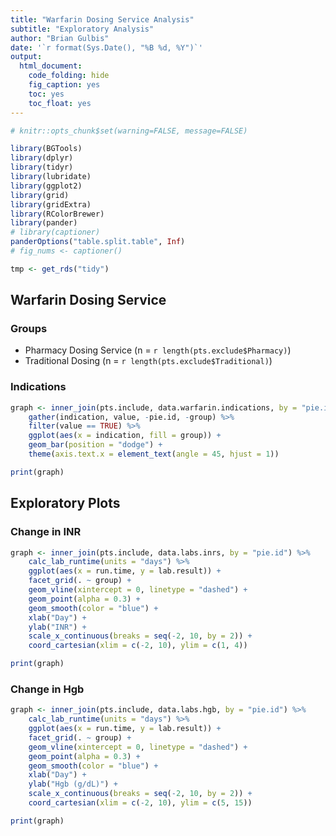 ```yaml
---
title: "Warfarin Dosing Service Analysis"
subtitle: "Exploratory Analysis"
author: "Brian Gulbis"
date: '`r format(Sys.Date(), "%B %d, %Y")`'
output: 
  html_document: 
    code_folding: hide
    fig_caption: yes
    toc: yes
    toc_float: yes
---
```


```r
# knitr::opts_chunk$set(warning=FALSE, message=FALSE)
```

```r
library(BGTools)
library(dplyr)
library(tidyr)
library(lubridate)
library(ggplot2)
library(grid)
library(gridExtra)
library(RColorBrewer)
library(pander)
# library(captioner)
panderOptions("table.split.table", Inf)
# fig_nums <- captioner()
```

```r
tmp <- get_rds("tidy")
```

## Warfarin Dosing Service

### Groups

* Pharmacy Dosing Service (n = `r length(pts.exclude$Pharmacy)`)
* Traditional Dosing (n = `r length(pts.exclude$Traditional)`)

### Indications

```r
graph <- inner_join(pts.include, data.warfarin.indications, by = "pie.id") %>%
    gather(indication, value, -pie.id, -group) %>%
    filter(value == TRUE) %>%
    ggplot(aes(x = indication, fill = group)) +
    geom_bar(position = "dodge") + 
    theme(axis.text.x = element_text(angle = 45, hjust = 1))

print(graph)
```

## Exploratory Plots

### Change in INR
```r
graph <- inner_join(pts.include, data.labs.inrs, by = "pie.id") %>%
    calc_lab_runtime(units = "days") %>%
    ggplot(aes(x = run.time, y = lab.result)) +
    facet_grid(. ~ group) +
    geom_vline(xintercept = 0, linetype = "dashed") +
    geom_point(alpha = 0.3) +
    geom_smooth(color = "blue") + 
    xlab("Day") +
    ylab("INR") +
    scale_x_continuous(breaks = seq(-2, 10, by = 2)) +
    coord_cartesian(xlim = c(-2, 10), ylim = c(1, 4)) 

print(graph)
```

### Change in Hgb
```r
graph <- inner_join(pts.include, data.labs.hgb, by = "pie.id") %>%
    calc_lab_runtime(units = "days") %>%
    ggplot(aes(x = run.time, y = lab.result)) +
    facet_grid(. ~ group) +
    geom_vline(xintercept = 0, linetype = "dashed") +
    geom_point(alpha = 0.3) +
    geom_smooth(color = "blue") + 
    xlab("Day") +
    ylab("Hgb (g/dL)") +
    scale_x_continuous(breaks = seq(-2, 10, by = 2)) +
    coord_cartesian(xlim = c(-2, 10), ylim = c(5, 15)) 

print(graph)
```



